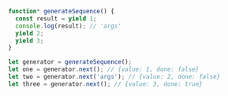 ```js
function* generateSequence() {
  const result = yield 1;
  console.log(result); // 'args'
  yield 2;
  yield 3;
}

let generator = generateSequence();
let one = generator.next(); // {value: 1, done: false}
let two = generator.next('args'); // {value: 2, done: false}
let three = generator.next(); // {value: 3, done: true}
```
